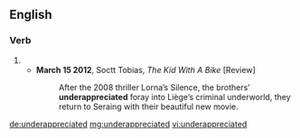==English==

===Verb===
{{head|en|verb form}}

# {{en-past of|underappreciate}}
#* '''March 15 2012''', Soctt Tobias, ''The Kid With A Bike'' [Review]
#*: After the 2008 thriller Lorna’s Silence, the brothers’ '''underappreciated''' foray into Liège’s criminal underworld, they return to Seraing with their beautiful new movie.

[[de:underappreciated]]
[[mg:underappreciated]]
[[vi:underappreciated]]